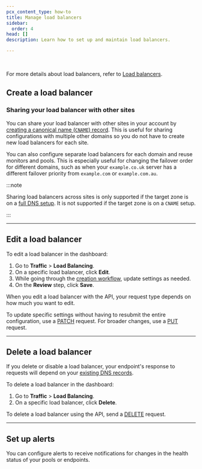 ```yaml
---
pcx_content_type: how-to
title: Manage load balancers
sidebar:
  order: 4
head: []
description: Learn how to set up and maintain load balancers.

---
```



<Render file="load-balancer-definition" /> <br/>

For more details about load balancers, refer to [Load balancers](/load-balancing/load-balancers/).

## Create a load balancer

<Tabs> <TabItem label="Dashboard">

<Render file="load-balancer-create" />

</TabItem> <TabItem label="API">

<Render file="load-balancer-create-api" />

</TabItem> </Tabs>

### Sharing your load balancer with other sites

You can share your load balancer with other sites in your account by [creating a canonical name (`CNAME`) record](/dns/manage-dns-records/how-to/create-dns-records/). This is useful for sharing configurations with multiple other domains so you do not have to create new load balancers for each site.

You can also configure separate load balancers for each domain and reuse monitors and pools. This is especially useful for changing the failover order for different domains, such as when your `example.co.uk` server has a different failover priority from `example.com` or `example.com.au`.

:::note


Sharing load balancers across sites is only supported if the target zone is on a [full DNS setup](/dns/zone-setups/full-setup/). It is not supported if the target zone is on a `CNAME` setup.


:::

***

## Edit a load balancer

<Tabs> <TabItem label="Dashboard">

To edit a load balancer in the dashboard:

1. Go to **Traffic** > **Load Balancing**.
2. On a specific load balancer, click **Edit**.
3. While going through the [creation workflow](#create-a-load-balancer), update settings as needed.
4. On the **Review** step, click **Save**.

</TabItem> <TabItem label="API">

When you edit a load balancer with the API, your request type depends on how much you want to edit.

To update specific settings without having to resubmit the entire configuration, use a [PATCH](/api/operations/load-balancers-patch-load-balancer) request. For broader changes, use a [PUT](/api/operations/load-balancers-update-load-balancer) request.

</TabItem> </Tabs>

***

## Delete a load balancer

If you delete or disable a load balancer, your endpoint's response to requests will depend on your [existing DNS records](/load-balancing/load-balancers/dns-records/#disabling-a-load-balancer).

<Tabs> <TabItem label="Dashboard">

To delete a load balancer in the dashboard:

1. Go to **Traffic** > **Load Balancing**.
2. On a specific load balancer, click **Delete**.

</TabItem> <TabItem label="API">

To delete a load balancer using the API, send a [DELETE](/api/operations/load-balancers-delete-load-balancer) request.

</TabItem> </Tabs>

***

## Set up alerts

You can configure alerts to receive notifications for changes in the health status of your pools or endpoints.

<AvailableNotifications product="Load Balancing" notificationFilter="Load Balancing Health Alert" />

<Render file="get-started" product="notifications" />
